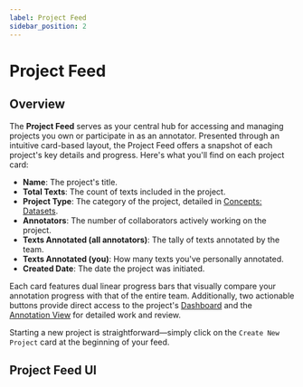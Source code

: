 ```yaml
---
label: Project Feed
sidebar_position: 2
---
```



# Project Feed

## Overview

The **Project Feed** serves as your central hub for accessing and managing projects you own or participate in as an annotator. Presented through an intuitive card-based layout, the Project Feed offers a snapshot of each project's key details and progress. Here's what you'll find on each project card:

- **Name**: The project's title.
- **Total Texts**: The count of texts included in the project.
- **Project Type**: The category of the project, detailed in [Concepts: Datasets](../concepts/datasets).
- **Annotators**: The number of collaborators actively working on the project.
- **Texts Annotated (all annotators)**: The tally of texts annotated by the team.
- **Texts Annotated (you)**: How many texts you've personally annotated.
- **Created Date**: The date the project was initiated.

Each card features dual linear progress bars that visually compare your annotation progress with that of the entire team. Additionally, two actionable buttons provide direct access to the project's [Dashboard](dashboard) and the [Annotation View](annotation) for detailed work and review.

Starting a new project is straightforward—simply click on the `Create New Project` card at the beginning of your feed.

## Project Feed UI

<ThemeToggleImage
  darkImg="/img/interface/project_feed/ui_dark.png"
  lightImg="/img/interface/project_feed/ui_light.png"
  alt="Project Feed Interface"
  centerInDiv
/>
